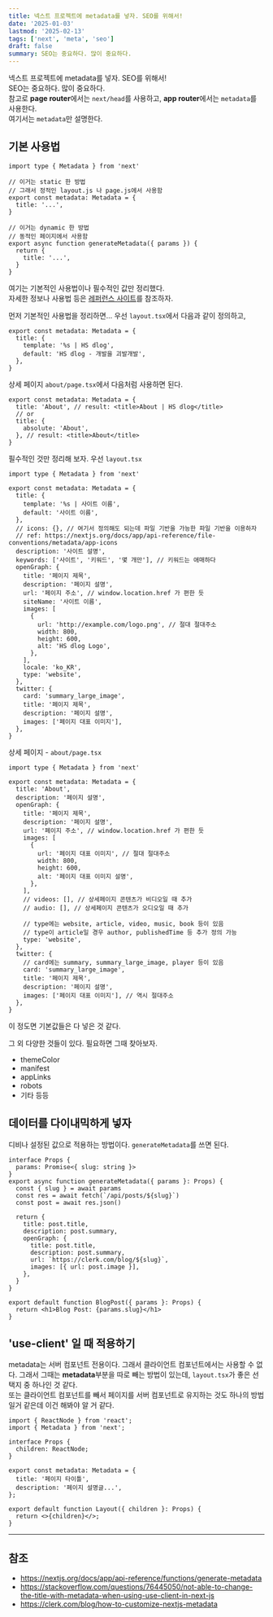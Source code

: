 ```yaml
---
title: 넥스트 프로젝트에 metadata를 넣자. SEO를 위해서!
date: '2025-01-03'
lastmod: '2025-02-13'
tags: ['next', 'meta', 'seo']
draft: false
summary: SEO는 중요하다. 많이 중요하다.
---
```


넥스트 프로젝트에 metadata를 넣자. SEO를 위해서!  
SEO는 중요하다. 많이 중요하다.  
참고로 **page router**에서는 `next/head`를 사용하고, **app router**에서는 `metadata`를 사용한다.  
여기서는 `metadata`만 설명한다.

## 기본 사용법

```tsx
import type { Metadata } from 'next'

// 이거는 static 한 방법
// 그래서 정적인 layout.js 나 page.js에서 사용함
export const metadata: Metadata = {
  title: '...',
}

// 이거는 dynamic 한 방법
// 동적인 페이지에서 사용함
export async function generateMetadata({ params }) {
  return {
    title: '...',
  }
}
```

여기는 기본적인 사용법이나 필수적인 값만 정리했다.  
자세한 정보나 사용법 등은 [레퍼런스 사이트](https://nextjs.org/docs/app/api-reference/functions/generate-metadata)를 참조하자.

먼저 기본적인 사용법을 정리하면...
우선 `layout.tsx`에서 다음과 같이 정의하고,

```tsx:layout.tsx
export const metadata: Metadata = {
  title: {
    template: '%s | HS dlog',
    default: 'HS dlog - 개발을 괴발개발',
  },
}
```

상세 페이지 `about/page.tsx`에서 다음처럼 사용하면 된다.

```tsx:about/page.tsx
export const metadata: Metadata = {
  title: 'About', // result: <title>About | HS dlog</title>
  // or
  title: {
    absolute: 'About',
  }, // result: <title>About</title>
}
```

필수적인 것만 정리해 보자. 우선 `layout.tsx`

```tsx:layout.tsx
import type { Metadata } from 'next'

export const metadata: Metadata = {
  title: {
    template: '%s | 사이트 이름',
    default: '사이트 이름',
  },
  // icons: {}, // 여기서 정의해도 되는데 파일 기반을 가능한 파일 기반을 이용하자
  // ref: https://nextjs.org/docs/app/api-reference/file-conventions/metadata/app-icons
  description: '사이트 설명',
  keywords: ['사이트', '키워드', '몇 개만'], // 키워드는 애매하다
  openGraph: {
    title: '페이지 제목',
    description: '페이지 설명',
    url: '페이지 주소', // window.location.href 가 편한 듯
    siteName: '사이트 이름',
    images: [
      {
        url: 'http://example.com/logo.png', // 절대 절대주소
        width: 800,
        height: 600,
        alt: 'HS dlog Logo',
      },
    ],
    locale: 'ko_KR',
    type: 'website',
  },
  twitter: {
    card: 'summary_large_image',
    title: '페이지 제목',
    description: '페이지 설명',
    images: ['페이지 대표 이미지'],
  },
}
```

상세 페이지 - `about/page.tsx`

```tsx:about/page.tsx
import type { Metadata } from 'next'

export const metadata: Metadata = {
  title: 'About',
  description: '페이지 설명',
  openGraph: {
    title: '페이지 제목',
    description: '페이지 설명',
    url: '페이지 주소', // window.location.href 가 편한 듯
    images: [
      {
        url: '페이지 대표 이미지', // 절대 절대주소
        width: 800,
        height: 600,
        alt: '페이지 대표 이미지 설명',
      },
    ],
    // videos: [], // 상세페이지 콘텐츠가 비디오일 때 추가
    // audio: [], // 상세페이지 콘텐츠가 오디오일 때 추가

    // type에는 website, article, video, music, book 등이 있음
    // type이 article일 경우 author, publishedTime 등 추가 정의 가능
    type: 'website',
  },
  twitter: {
    // card에는 summary, summary_large_image, player 등이 있음
    card: 'summary_large_image',
    title: '페이지 제목',
    description: '페이지 설명',
    images: ['페이지 대표 이미지'], // 역시 절대주소
  },
}
```

이 정도면 기본값들은 다 넣은 것 같다.

그 외 다양한 것들이 있다. 필요하면 그때 찾아보자.

- themeColor
- manifest
- appLinks
- robots
- 기타 등등

## 데이터를 다이내믹하게 넣자

디비나 설정된 값으로 적용하는 방법이다. `generateMetadata`를 쓰면 된다.

```tsx:app/blog/[slug]/page.tsx
interface Props {
  params: Promise<{ slug: string }>
}
export async function generateMetadata({ params }: Props) {
  const { slug } = await params
  const res = await fetch(`/api/posts/${slug}`)
  const post = await res.json()

  return {
    title: post.title,
    description: post.summary,
    openGraph: {
      title: post.title,
      description: post.summary,
      url: `https://clerk.com/blog/${slug}`,
      images: [{ url: post.image }],
    },
  }
}

export default function BlogPost({ params }: Props) {
  return <h1>Blog Post: {params.slug}</h1>
}
```

## 'use-client' 일 때 적용하기

metadata는 서버 컴포넌트 전용이다. 그래서 클라이언트 컴포넌트에서는 사용할 수 없다.
그래서 그때는 **metadata**부분을 따로 빼는 방법이 있는데, `layout.tsx`가 좋은 선택지 중 하나인 것 같다.  
또는 클라이언트 컴포넌트를 빼서 페이지를 서버 컴포넌트로 유지하는 것도 하나의 방법일거 같은데 이건 해봐야 알 거 같다.

```tsx:layout.tsx
import { ReactNode } from 'react';
import { Metadata } from 'next';

interface Props {
  children: ReactNode;
}

export const metadata: Metadata = {
  title: '페이지 타이틀',
  description: '페이지 설명글...',
};

export default function Layout({ children }: Props) {
  return <>{children}</>;
}
```

---

## 참조

- https://nextjs.org/docs/app/api-reference/functions/generate-metadata
- https://stackoverflow.com/questions/76445050/not-able-to-change-the-title-with-metadata-when-using-use-client-in-next-js
- https://clerk.com/blog/how-to-customize-nextjs-metadata
